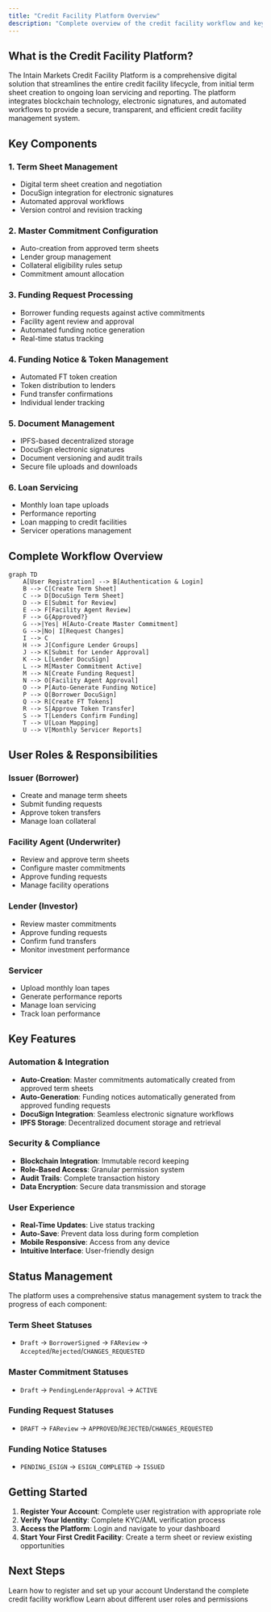 ```yaml
---
title: "Credit Facility Platform Overview"
description: "Complete overview of the credit facility workflow and key concepts"
---
```


## What is the Credit Facility Platform?

The Intain Markets Credit Facility Platform is a comprehensive digital solution that streamlines the entire credit facility lifecycle, from initial term sheet creation to ongoing loan servicing and reporting. The platform integrates blockchain technology, electronic signatures, and automated workflows to provide a secure, transparent, and efficient credit facility management system.

## Key Components

### 1. **Term Sheet Management**
- Digital term sheet creation and negotiation
- DocuSign integration for electronic signatures
- Automated approval workflows
- Version control and revision tracking

### 2. **Master Commitment Configuration**
- Auto-creation from approved term sheets
- Lender group management
- Collateral eligibility rules setup
- Commitment amount allocation

### 3. **Funding Request Processing**
- Borrower funding requests against active commitments
- Facility agent review and approval
- Automated funding notice generation
- Real-time status tracking

### 4. **Funding Notice & Token Management**
- Automated FT token creation
- Token distribution to lenders
- Fund transfer confirmations
- Individual lender tracking

### 5. **Document Management**
- IPFS-based decentralized storage
- DocuSign electronic signatures
- Document versioning and audit trails
- Secure file uploads and downloads

### 6. **Loan Servicing**
- Monthly loan tape uploads
- Performance reporting
- Loan mapping to credit facilities
- Servicer operations management

## Complete Workflow Overview

```mermaid
graph TD
    A[User Registration] --> B[Authentication & Login]
    B --> C[Create Term Sheet]
    C --> D[DocuSign Term Sheet]
    D --> E[Submit for Review]
    E --> F[Facility Agent Review]
    F --> G{Approved?}
    G -->|Yes| H[Auto-Create Master Commitment]
    G -->|No| I[Request Changes]
    I --> C
    H --> J[Configure Lender Groups]
    J --> K[Submit for Lender Approval]
    K --> L[Lender DocuSign]
    L --> M[Master Commitment Active]
    M --> N[Create Funding Request]
    N --> O[Facility Agent Approval]
    O --> P[Auto-Generate Funding Notice]
    P --> Q[Borrower DocuSign]
    Q --> R[Create FT Tokens]
    R --> S[Approve Token Transfer]
    S --> T[Lenders Confirm Funding]
    T --> U[Loan Mapping]
    U --> V[Monthly Servicer Reports]
```

## User Roles & Responsibilities

### **Issuer (Borrower)**
- Create and manage term sheets
- Submit funding requests
- Approve token transfers
- Manage loan collateral

### **Facility Agent (Underwriter)**
- Review and approve term sheets
- Configure master commitments
- Approve funding requests
- Manage facility operations

### **Lender (Investor)**
- Review master commitments
- Approve funding requests
- Confirm fund transfers
- Monitor investment performance

### **Servicer**
- Upload monthly loan tapes
- Generate performance reports
- Manage loan servicing
- Track loan performance

## Key Features

### **Automation & Integration**
- **Auto-Creation**: Master commitments automatically created from approved term sheets
- **Auto-Generation**: Funding notices automatically generated from approved funding requests
- **DocuSign Integration**: Seamless electronic signature workflows
- **IPFS Storage**: Decentralized document storage and retrieval

### **Security & Compliance**
- **Blockchain Integration**: Immutable record keeping
- **Role-Based Access**: Granular permission system
- **Audit Trails**: Complete transaction history
- **Data Encryption**: Secure data transmission and storage

### **User Experience**
- **Real-Time Updates**: Live status tracking
- **Auto-Save**: Prevent data loss during form completion
- **Mobile Responsive**: Access from any device
- **Intuitive Interface**: User-friendly design

## Status Management

The platform uses a comprehensive status management system to track the progress of each component:

### **Term Sheet Statuses**
- `Draft` → `BorrowerSigned` → `FAReview` → `Accepted`/`Rejected`/`CHANGES_REQUESTED`

### **Master Commitment Statuses**
- `Draft` → `PendingLenderApproval` → `ACTIVE`

### **Funding Request Statuses**
- `DRAFT` → `FAReview` → `APPROVED`/`REJECTED`/`CHANGES_REQUESTED`

### **Funding Notice Statuses**
- `PENDING_ESIGN` → `ESIGN_COMPLETED` → `ISSUED`

## Getting Started

1. **Register Your Account**: Complete user registration with appropriate role
2. **Verify Your Identity**: Complete KYC/AML verification process
3. **Access the Platform**: Login and navigate to your dashboard
4. **Start Your First Credit Facility**: Create a term sheet or review existing opportunities

## Next Steps

<Card title="User Registration Guide" icon="user-plus" href="/user-guide/registration">
  Learn how to register and set up your account
</Card>

<Card title="Credit Facility Flow" icon="diagram-project" href="/user-guide/credit-facility/overview">
  Understand the complete credit facility workflow
</Card>

<Card title="Role-Based Access" icon="users" href="/user-guide/roles/issuer">
  Learn about different user roles and permissions
</Card>
